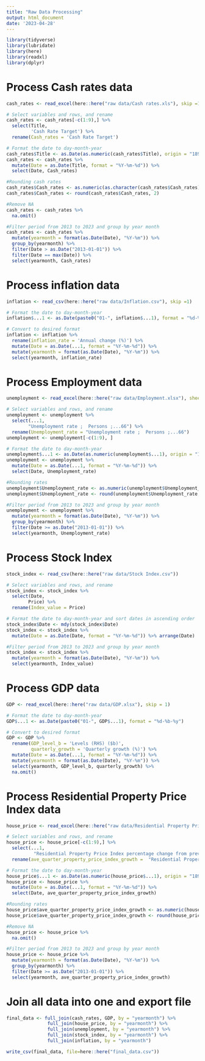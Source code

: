 ```yaml
---
title: "Raw Data Processing"
output: html_document
date: '2023-04-28'
---
```


```r
library(tidyverse)
library(lubridate)
library(here)
library(readxl)
library(dplyr)
```

# Process Cash rates data
```r
cash_rates <- read_excel(here::here("raw data/Cash rates.xls"), skip =1)

# Select variables and rows, and rename
cash_rates <- cash_rates[-c(1:9),] %>% 
  select(Title,
         'Cash Rate Target') %>%
  rename(Cash_rates = 'Cash Rate Target')

# Format the date to day-month-year
cash_rates$Title <- as.Date(as.numeric(cash_rates$Title), origin = "1899-12-30")
cash_rates <- cash_rates %>%
  mutate(Date = as.Date(Title, format = "%Y-%m-%d")) %>%
  select(Date, Cash_rates)

#Rounding cash rates
cash_rates$Cash_rates <- as.numeric(as.character(cash_rates$Cash_rates))
cash_rates$Cash_rates <- round(cash_rates$Cash_rates, 2) 

#Remove NA
cash_rates <- cash_rates %>%
  na.omit()

#Filter period from 2013 to 2023 and group by year month
cash_rates <- cash_rates %>% 
  mutate(yearmonth = format(as.Date(Date), "%Y-%m")) %>%
  group_by(yearmonth) %>%
  filter(Date > as.Date("2013-01-01")) %>%
  filter(Date == max(Date)) %>% 
  select(yearmonth, Cash_rates) 

```

# Process inflation data
```r
inflation <- read_csv(here::here("raw data/Inflation.csv"), skip =1)

# Format the date to day-month-year
inflation$...1 <- as.Date(paste0("01-", inflation$...1), format = "%d-%b-%y")

# Convert to desired format
inflation <- inflation %>%
  rename(inflation_rate = 'Annual change (%)') %>% 
  mutate(Date = as.Date(...1, format = "%Y-%m-%d")) %>%
  mutate(yearmonth = format(as.Date(Date), "%Y-%m")) %>%
  select(yearmonth, inflation_rate)
```

# Process Employment data
```r
unemployment <- read_excel(here::here("raw data/Employment.xlsx"), sheet =2) 

# Select variables and rows, and rename
unemployment <- unemployment %>% 
  select(...1,
        "Unemployment rate ;  Persons ;...66") %>%
  rename(Unemployment_rate = "Unemployment rate ;  Persons ;...66")
unemployment <- unemployment[-c(1:9), ]

# Format the date to day-month-year
unemployment$...1 <- as.Date(as.numeric(unemployment$...1), origin = "1899-12-30")
unemployment <- unemployment %>%
  mutate(Date = as.Date(...1, format = "%Y-%m-%d")) %>%
  select(Date, Unemployment_rate)

#Rounding rates
unemployment$Unemployment_rate <- as.numeric(unemployment$Unemployment_rate)
unemployment$Unemployment_rate <- round(unemployment$Unemployment_rate, 3) 

#Filter period from 2013 to 2023 and group by year month
unemployment <- unemployment %>% 
  mutate(yearmonth = format(as.Date(Date), "%Y-%m")) %>%
  group_by(yearmonth) %>%
  filter(Date >= as.Date("2013-01-01")) %>%
  select(yearmonth, Unemployment_rate) 
```

# Process Stock Index
```r
stock_index <- read_csv(here::here("raw data/Stock Index.csv"))

# Select variables and rows, and rename
stock_index <- stock_index %>% 
  select(Date,
        Price) %>%
  rename(Index_value = Price)

# Format the date to day-month-year and sort dates in ascending order
stock_index$Date <- mdy(stock_index$Date)
stock_index <- stock_index %>%
  mutate(Date = as.Date(Date, format = "%Y-%m-%d")) %>% arrange(Date)

#Filter period from 2013 to 2023 and group by year month
stock_index <- stock_index %>% 
  mutate(yearmonth = format(as.Date(Date), "%Y-%m")) %>%
  select(yearmonth, Index_value) 
```

# Process GDP data
```r
GDP <- read_excel(here::here("raw data/GDP.xlsx"), skip = 1)

# Format the date to day-month-year
GDP$...1 <- as.Date(paste0("01-", GDP$...1), format = "%d-%b-%y")

# Convert to desired format
GDP <- GDP %>%
  rename(GDP_level_b = 'Levels (RHS) ($b)',
         quarterly_growth = 'Quarterly growth (%)') %>% 
  mutate(Date = as.Date(...1, format = "%Y-%m-%d")) %>%
  mutate(yearmonth = format(as.Date(Date), "%Y-%m")) %>%
  select(yearmonth, GDP_level_b, quarterly_growth) %>%
  na.omit()
```

# Process Residential Property Price Index data
```r
house_price <- read_excel(here::here("raw data/Residential Property Price Index.xlsx"), sheet = 2)

# Select variables and rows, and rename
house_price <- house_price[-c(1:9),] %>% 
  select(...1,
          "Residential Property Price Index percentage change from previous quarter ;  Weighted average of eight capital cities ;") %>%
  rename(ave_quarter_property_price_index_growth =  "Residential Property Price Index percentage change from previous quarter ;  Weighted average of eight capital cities ;")

# Format the date to day-month-year
house_price$...1 <- as.Date(as.numeric(house_price$...1), origin = "1899-12-30")
house_price <- house_price %>%
  mutate(Date = as.Date(...1, format = "%Y-%m-%d")) %>%
  select(Date, ave_quarter_property_price_index_growth)

#Rounding rates
house_price$ave_quarter_property_price_index_growth <- as.numeric(house_price$ave_quarter_property_price_index_growth)
house_price$ave_quarter_property_price_index_growth <- round(house_price$ave_quarter_property_price_index_growth, 2) 

#Remove NA
house_price <- house_price %>%
  na.omit()

#Filter period from 2013 to 2023 and group by year month
house_price <- house_price %>% 
  mutate(yearmonth = format(as.Date(Date), "%Y-%m")) %>%
  group_by(yearmonth) %>%
  filter(Date >= as.Date("2013-01-01")) %>%
  select(yearmonth, ave_quarter_property_price_index_growth) 
```

# Join all data into one and export file
```r
final_data <- full_join(cash_rates, GDP, by = "yearmonth") %>%
               full_join(house_price, by = "yearmonth") %>%
               full_join(unemployment, by = "yearmonth") %>%
               full_join(stock_index, by = "yearmonth") %>%
               full_join(inflation, by = "yearmonth")

write_csv(final_data, file=here::here("final_data.csv"))
```